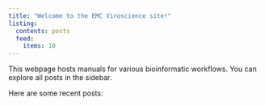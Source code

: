 ```yaml
---
title: "Welcome to the EMC Viroscience site!"
listing:
  contents: posts
  feed:
    items: 10
---
```


This webpage hosts manuals for various bioinformatic workflows. You can explore all posts in the sidebar.

Here are some recent posts: